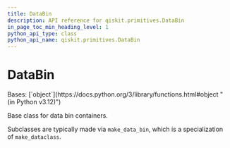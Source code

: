 ```yaml
---
title: DataBin
description: API reference for qiskit.primitives.DataBin
in_page_toc_min_heading_level: 1
python_api_type: class
python_api_name: qiskit.primitives.DataBin
---
```


# DataBin

<Class id="qiskit.primitives.DataBin" github="https://github.com/qiskit/qiskit/tree/stable/1.0/qiskit/primitives/containers/data_bin.py" signature="qiskit.primitives.DataBin">
  Bases: [`object`](https://docs.python.org/3/library/functions.html#object "(in Python v3.12)")

  Base class for data bin containers.

  Subclasses are typically made via `make_data_bin`, which is a specialization of `make_dataclass`.
</Class>


